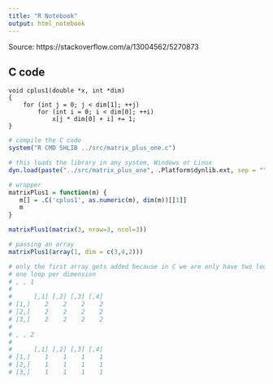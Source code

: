 ```yaml
---
title: "R Notebook"
output: html_notebook
---
```


Source: https://stackoverflow.com/a/13004562/5270873


## C code


    void cplus1(double *x, int *dim)
    {
        for (int j = 0; j < dim[1]; ++j)
            for (int i = 0; i < dim[0]; ++i)
                x[j * dim[0] + i] += 1;
    }
    
    
    
    
```r
# compile the C code
system("R CMD SHLIB ../src/matrix_plus_one.c")
```

```r
# this loads the library in any system, Windows or Linux
dyn.load(paste("../src/matrix_plus_one", .Platform$dynlib.ext, sep = ""))
```



```r
# wrapper
matrixPlus1 = function(m) {
   m[] = .C('cplus1', as.numeric(m), dim(m))[[1]]
   m
}
```


```r
matrixPlus1(matrix(3, nrow=3, ncol=3))
```

```r
# passing an array
matrixPlus1(array(1, dim = c(3,4,2)))

# only the first array gets added because in C we are only have two loops:
# one loop per dimension
# , , 1
# 
#      [,1] [,2] [,3] [,4]
# [1,]    2    2    2    2
# [2,]    2    2    2    2
# [3,]    2    2    2    2
#
# , , 2
# 
#      [,1] [,2] [,3] [,4]
# [1,]    1    1    1    1
# [2,]    1    1    1    1
# [3,]    1    1    1    1
```



